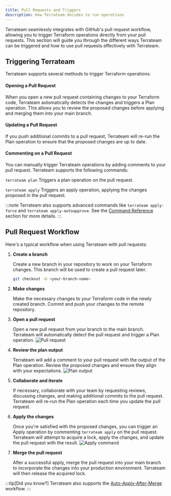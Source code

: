 ```yaml
---
title: Pull Requests and Triggers
description: How Terrateam decides to run operations
---
```





Terrateam seamlessly integrates with GitHub's pull request workflow, allowing you to trigger Terraform operations directly from your pull requests. This section will guide you through the different ways Terrateam can be triggered and how to use pull requests effectively with Terrateam.

## Triggering Terrateam

Terrateam supports several methods to trigger Terraform operations:

#### **Opening a Pull Request**
When you open a new pull request containing changes to your Terraform code, Terrateam automatically detects the changes and triggers a Plan operation. This allows you to review the proposed changes before applying and merging them into your main branch.

#### **Updating a Pull Request**
If you push additional commits to a pull request, Terrateam will re-run the Plan operation to ensure that the proposed changes are up to date.

#### **Commenting on a Pull Request**
You can manually trigger Terrateam operations by adding comments to your pull request. Terrateam supports the following commands:

`terrateam plan` Triggers a plan operation on the pull request.

`terrateam apply` Triggers an apply operation, applying the changes proposed in the pull request.

:::note
Terrateam also supports advanced commands like `terrateam apply-force` and `terrateam apply-autoapprove`. See the [Command Reference](/command-reference) section for more details.
:::

## Pull Request Workflow

Here's a typical workflow when using Terrateam with pull requests:

<Steps>

1. **Create a branch**

    Create a new branch in your repository to work on your Terraform changes. This branch will be used to create a pull request later.
    ```bash
    git checkout -b <your-branch-name>
    ```

2. **Make changes**

    Make the necessary changes to your Terraform code in the newly created branch. Commit and push your changes to the remote repository.

3. **Open a pull request**

    Open a new pull request from your branch to the main branch. Terrateam will automatically detect the pull request and trigger a Plan operation.
    ![Pull request](../../../assets/demo-pr-2.png)

4. **Review the plan output**

    Terrateam will add a comment to your pull request with the output of the Plan operation. Review the proposed changes and ensure they align with your expectations.
    ![Plan output](../../../assets/plan-output.png)
5. **Collaborate and iterate**

    If necessary, collaborate with your team by requesting reviews, discussing changes, and making additional commits to the pull request. Terrateam will re-run the Plan operation each time you update the pull request.

6. **Apply the changes**

    Once you're satisfied with the proposed changes, you can trigger an Apply operation by commenting `terrateam apply` on the pull request. Terrateam will attempt to acquire a lock, apply the changes, and update the pull request with the result.
    ![Apply command](../../../assets/demo-pr-apply.png)
7. **Merge the pull request**

    After a successful apply, merge the pull request into your main branch to incorporate the changes into your production environment. Terrateam will then release the acquired lock.

</Steps>

:::tip[Did you know?]
Terrateam also supports the [Auto-Apply-After-Merge](/advanced-workflows/apply-after-merge) workflow.
:::
